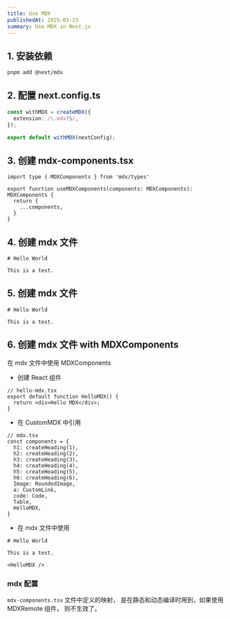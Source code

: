 ```yaml
---
title: Use MDX
publishedAt: 2025-01-23
summary: Use MDX in Next.js
---
```






## 1. 安装依赖

```bash
pnpm add @next/mdx
```


## 2. 配置 next.config.ts

```ts
const withMDX = createMDX({
  extension: /\.mdx?$/,
});

export default withMDX(nextConfig);
```


## 3. 创建 mdx-components.tsx

```tsx
import type { MDXComponents } from 'mdx/types'
 
export function useMDXComponents(components: MDXComponents): MDXComponents {
  return {
    ...components,
  }
}
```

## 4. 创建 mdx 文件

```mdx
# Hello World

This is a test.
```

## 5. 创建 mdx 文件

```mdx
# Hello World

This is a test.
```

## 6. 创建 mdx 文件 with MDXComponents

在 mdx 文件中使用 MDXComponents 
* 创建 React 组件
```tsx
// hello-mdx.tsx
export default function HelloMDX() {
  return <div>Hello MDX</div>;
}
```

* 在 CustomMDX 中引用
```tsx
// mdx.tsx
const components = {
  h1: createHeading(1),
  h2: createHeading(2),
  h3: createHeading(3),
  h4: createHeading(4),
  h5: createHeading(5),
  h6: createHeading(6),
  Image: RoundedImage,
  a: CustomLink,
  code: Code,
  Table,
  HelloMDX,
}
```

* 在 mdx 文件中使用
```mdx
# Hello World

This is a test.

<HelloMDX />
```




    
### mdx 配置
`mdx-components.tsx` 文件中定义的映射， 是在静态和动态编译时用到，如果使用 MDXRemote 组件， 则不生效了。 
